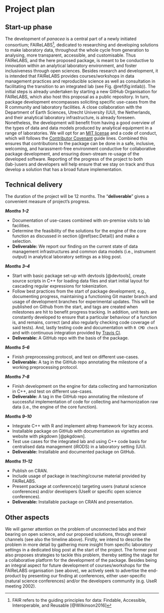 # Project plan

## Start-up phase {#sec:Start}

The development of *panacea* is a central part of a newly initiated consortium; FAIReLABS^[FAIR refers to the guiding principles for data: Findable, Accessible, Interoperable, and Reusable [@Wilkinson2016]], dedicated to researching and developing solutions to make laboratory data, throughout the whole cycle from generation to analysing, more transparent, accessible, and customisable. Thus FAIReLABS, and the here proposed package, is meant to be conductive to innovation within an analytical laboratory environment, and foster inclusiveness through open sciences. Besides research and development, it is intended that FAIReLABS provides courses/workshops in data management practices and reproducible science as well as consultation in facilitating the transition to an integrated lab (see Fig. \@ref(fig:intlab)). The initial steps is already undertaken by starting a new GitHub Organisation for FAIReLABS, which also host this proposal as a public repository. In turn, package development encompasses soliciting specific use-cases from the R community and laboratory facilities. A close collaboration with the Department of Earth Sciences, Utrecht University (UU), the Netherlands, and their analytical laboratory infrastructure, is already foreseen. Nonetheless, the development will benefit from having a good overview of the types of data and data models produced by analytical equipment in a range of laboratories. We will opt for an [MIT license](https://opensource.org/licenses/MIT) and a code of conduct, which will follows the [Contributor Covenant](https://www.contributor-covenant.org/) guide lines. Combined this ensures that contributions to the package can be done in a safe, inclusive, welcoming, and harassment-free environment conductive for collaborative package development, and ensuring down-stream re-usage of the developed software. Reporting of the progress of the project to both (lab-)users and developers will help ensure that we stay on track and thus develop a solution that has a broad future implementation.

<!-- The licensing could possibly constrain the integration of some C++ libraries.  -->

<!--
Covering the planning phase, this section should provide a relatively detailed plan of how work will start on the project. This section is important because projects need to get up and running quickly.


 - [ ] Setting up collaboration platform inc. code for contributors etc.
 - [ ] Licence decisions
 - [ ] Reporting framework
-->


## Technical delivery {#sec:Technical}

The duration of the project will be 12 months. The "**deliverable**" gives a convenient measure of project's progress.

***Months 1--2***

- Documentation of use-cases combined with on-premise visits to lab facilities.
- Determine the feasibility of the solutions for the engine of the core function as discussed in section (\@ref(sec:Detail)) and make a selection.
<!-- - NLP solution is specifically discussed with experts from [Taxonic](https://www.taxonic.com/en/) -->
- **Deliverable:** We report our finding on the current state of data management infrastructures and common data models (i.e., instrument output) in analytical laboratory settings as a blog post.

***Months 3--4***

- Start with basic package set-up with devtools [@devtools], create source scripts in C++ for loading data files and start initial layout for cascading regular expressions for tokenization.
- Follow best practices from the start of package development; e.g., documenting progress, maintaining a functioning Git master branch and usage of development branches for experimental updates. This will be published on Github from the start, and tags are created when milestones are hit to benefit progress tracking. In addition, unit tests are constantly developed to ensure that a particular behaviour of a function is, and remains, correct (and also regularly checking code coverage of said tests). And, lastly testing code and documentation with `R CMD check` and with continuous integration provided by [Travis CI](https://travis-ci.org/).
- **Deliverable:** A GitHub repo with the basis of the package.

***Months 5--6***

- Finish preprocessing protocol, and test on different use-cases.
- **Deliverable:** A tag in the GitHub repo annotating the milestone of a working preprocessing protocol.

***Months 7--8***

- Finish development on the engine for data collecting and harmonization in C++, and test on different use-cases.
- **Deliverable:** A tag in the GitHub repo annotating the milestone of successful implementation of code for collecting and harmonization raw data (i.e., the engine of the core function).

***Months 9--10***

- Integrate C++ with R and implement altrep framework for lazy access.
- Installable package on GitHub with documentation as vignettes and website with pkgdown [@pkgdown].
- Test use cases for the integrated lab and using C++ code basis for centralised data management (iRODS) in a laboratory setting (UU).
- **Deliverable:** Installable and documented package on GitHub.


***Months 11--12***

- Publish on CRAN.
- Include usage of package in teaching/course material provided by FAIReLABS.
- Present package at conference(s) targeting users (natural science conferences) and/or developers (UseR or specific open science conferences).
- **Deliverable:** Installable package on CRAN and presentation.

<!--
Covering the actual delivery of the project this section should provide at least a high-level the implementation. 

Including target dates is really important as you need to be committed and the ISC need to have a means of tracking delivery
-->

## Other aspects

We will garner attention on the problem of unconnected labs and their bearing on open science, and our proposed solutions, through several channels (see also the timeline above). Firstly, we intend to describe the problem in more detail by gathering more insight from specific laboratory settings in a dedicated blog post at the start of the project. The former post also proposes strategies to tackle this problem, thereby setting the stage for a collaborative platform for the development of the package. Besides being an integral aspect for future development of courses/workshops for the FAIReLABS organisation (see above), we actively seek to advertise the end-product by presenting our finding at conferences, either user-specific (natural science conferences) and/or the developers community (e.g. UseR meeting 2002).

<!--
Covering non-technical activities like on-going publicity, paper preparation, discussion groups etc. that might be required to facilitate successful delivery of the project.

 - [ ] Announcement post
 - [ ] Delivery blog post
 - [ ] Twitter
 - [ ] UseR!
 - [ ] ISC meetings
-->
